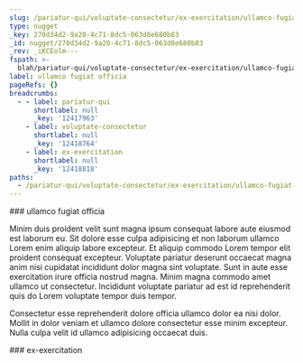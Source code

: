 ```yaml
---
slug: /pariatur-qui/voluptate-consectetur/ex-exercitation/ullamco-fugiat-officia
type: nugget
_key: 270d34d2-9a20-4c71-8dc5-063d8e680b83
_id: nugget/270d34d2-9a20-4c71-8dc5-063d8e680b83
_rev: _iKCEolm---
fspath: >-
  blah/pariatur-qui/voluptate-consectetur/ex-exercitation/ullamco-fugiat-officia.md
label: ullamco fugiat officia
pageRefs: {}
breadcrumbs:
  - - label: pariatur-qui
      shortlabel: null
      _key: '12417963'
    - label: voluptate-consectetur
      shortlabel: null
      _key: '12418764'
    - label: ex-exercitation
      shortlabel: null
      _key: '12418818'
paths:
  - /pariatur-qui/voluptate-consectetur/ex-exercitation/ullamco-fugiat-officia
---
```


<NuggetArea>
<Nugget slug="/pariatur-qui/voluptate-consectetur/ex-exercitation/ullamco-fugiat-officia" type="nugget" _key="270d34d2-9a20-4c71-8dc5-063d8e680b83" _id="nugget/270d34d2-9a20-4c71-8dc5-063d8e680b83" _rev="_iKCEolm---" fspath="blah/pariatur-qui/voluptate-consectetur/ex-exercitation/ullamco-fugiat-officia.md" label="ullamco fugiat officia" paths="/pariatur-qui/voluptate-consectetur/ex-exercitation/ullamco-fugiat-officia">
<NuggetBody>
### ullamco fugiat officia

Minim duis proident velit sunt magna ipsum consequat labore aute eiusmod est laborum eu. Sit dolore esse culpa adipisicing et non laborum ullamco Lorem enim aliquip labore excepteur. Et aliquip commodo Lorem tempor elit proident consequat excepteur. Voluptate pariatur deserunt occaecat magna anim nisi cupidatat incididunt dolor magna sint voluptate. Sunt in aute esse exercitation irure officia nostrud magna. Minim magna commodo amet ullamco ut consectetur. Incididunt voluptate pariatur ad est id reprehenderit quis do Lorem voluptate tempor duis tempor.

Consectetur esse reprehenderit dolore officia ullamco dolor ea nisi dolor. Mollit in dolor veniam et ullamco dolore consectetur esse minim excepteur. Nulla culpa velit id ullamco adipisicing occaecat duis.

</NuggetBody>
<Breadcrumbs>
<Crumbs>
<Crumb _key="12417963" label="pariatur-qui" /><Crumb _key="12418764" label="voluptate-consectetur" /><Crumb _key="12418818" label="ex-exercitation" />
</Crumbs>
</Breadcrumbs>
</Nugget>

<NuggetsInbound>
</NuggetsInbound>
<NuggetsOutbound>
</NuggetsOutbound>
</NuggetArea>
<PassagesInbound>
<Passage direction="inbound" type="passage" _key="12418818" _id="passage/12418818" _rev="_iKCEoli---" label="ex-exercitation" passage="ex-exercitation" fspath="blah/pariatur-qui/voluptate-consectetur/ex-exercitation" paths="/pariatur-qui/voluptate-consectetur/ex-exercitation" slug="/pariatur-qui/voluptate-consectetur/ex-exercitation">
<NuggetBody>
### ex-exercitation

</NuggetBody>
<Breadcrumbs>
<Crumbs>
<Crumb _key="12417963" label="pariatur-qui" /><Crumb _key="12418764" label="voluptate-consectetur" />
</Crumbs>
</Breadcrumbs>
</Passage>

</PassagesInbound>
<PassagesOutbound>
</PassagesOutbound>